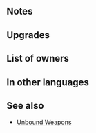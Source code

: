 {{Weapon Infobox
|tagid=SID_風見鶏の槍＋
|weaponName=Flowing Lance+
|image=wep_lc079
|weaponType=Lance
|might=14
|range=1
|effect=If unit is not adjacent to an ally, inflicts Atk/Def-5 on foe and neutralizes foe's bonuses to Atk/Def (from skills like Fortify, Rally, etc.) during combat.
|cost=300
|exclusive=0
|statModifiers=0,14,0,0,0
|required=Flowing Lance
|intID=2172
|sort=84001
|value=15
|timingID=1
|abilityID=162
|limit1ID=19
|refinePaths=default
|refineSP=350
|refineMedals=500
|refineStones=50
|properties=
}}
==Notes==
{{Combat reductions}}
{{Bonus neutralization}}
==Upgrades==
{{Weapon Upgrade List}}
==List of owners==
{{Skill Hero List}}
==In other languages==
{{OtherLanguages
|english=Flowing Lance+
|japanese=風見鶏の槍＋
|german=Wandlerlanze+
|spanishEU=Lanza taimada +
|spanishLA=Lanza taimada +
|french=Lance fluide +
|italian=Lancia fluente+
|chineseTW=風向標之槍＋
|portuguese=Lança deriva+
}}
==See also==
{{See also skills|cond=Description LIKE '%If unit is not adjacent to an ally, inflicts%neutralizes foe_s bonuses%' AND WikiName NOT LIKE '%Unbound%'|columns=3}}
* [[Skill families#Unbound|Unbound Weapons]]
{{Weapons Navbox}}
